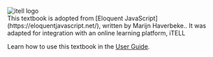<div className="flex justify-center items-center">
  <Image src="/images/itell.svg" alt="itell logo" width={200} height={300} />
</div>


<div className = "prose dark:prose-invert">
This textbook is adopted from [Eloquent JavaScript](https://eloquentjavascript.net/), written by Marijn Haverbeke.. It was adapted for integration with an online learning platform, iTELL

Learn how to use this textbook in the <a href="/guide">User Guide</a>.

</div>
